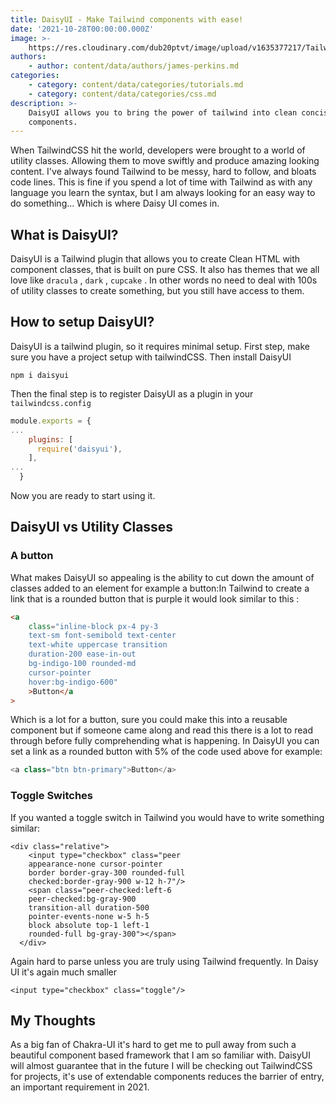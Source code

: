 ```yaml
---
title: DaisyUI - Make Tailwind components with ease!
date: '2021-10-28T00:00:00.000Z'
image: >-
    https://res.cloudinary.com/dub20ptvt/image/upload/v1635377217/Tailwind_uryoth.webp
authors:
    - author: content/data/authors/james-perkins.md
categories:
    - category: content/data/categories/tutorials.md
    - category: content/data/categories/css.md
description: >-
    DaisyUI allows you to bring the power of tailwind into clean concise
    components.
---
```


When TailwindCSS hit the world, developers were brought to a world of utility classes. Allowing them to move swiftly and produce amazing looking content. I've always found Tailwind to be messy, hard to follow, and bloats code lines. This is fine if you spend a lot of time with Tailwind as with any language you learn the syntax, but I am always looking for an easy way to do something... Which is where Daisy UI comes in.

###

<youtube url="https://youtu.be/hM9fENyAquM" />

## What is DaisyUI?

DaisyUI is a Tailwind plugin that allows you to create Clean HTML with component classes, that is built on pure CSS. It also has themes that we all love like `dracula` , `dark` , `cupcake` . In other words no need to deal with 100s of utility classes to create something, but you still have access to them.

## How to setup DaisyUI?

DaisyUI is a tailwind plugin, so it requires minimal setup. First step, make sure you have a project setup with tailwindCSS. Then install DaisyUI

```shell
npm i daisyui
```

Then the final step is to register DaisyUI as a plugin in your `tailwindcss.config`

```javascript
module.exports = {
...
    plugins: [
      require('daisyui'),
    ],
...
  }
```

Now you are ready to start using it.

## DaisyUI vs Utility Classes

### A button

What makes DaisyUI so appealing is the ability to cut down the amount of classes added to an element for example a button:In Tailwind to create a link that is a rounded button that is purple it would look similar to this :

```html
<a
    class="inline-block px-4 py-3
    text-sm font-semibold text-center
    text-white uppercase transition
    duration-200 ease-in-out
    bg-indigo-100 rounded-md
    cursor-pointer
    hover:bg-indigo-600"
    >Button</a
>
```

Which is a lot for a button, sure you could make this into a reusable component but if someone came along and read this there is a lot to read through before fully comprehending what is happening. In DaisyUI you can set a link as a rounded button with 5% of the code used above for example:

```javascript
<a class="btn btn-primary">Button</a>
```

### Toggle Switches

If you wanted a toggle switch in Tailwind you would have to write something similar:

```
<div class="relative">
    <input type="checkbox" class="peer
    appearance-none cursor-pointer
    border border-gray-300 rounded-full
    checked:border-gray-900 w-12 h-7"/>
    <span class="peer-checked:left-6
    peer-checked:bg-gray-900
    transition-all duration-500
    pointer-events-none w-5 h-5
    block absolute top-1 left-1
    rounded-full bg-gray-300"></span>
  </div>
```

Again hard to parse unless you are truly using Tailwind frequently. In Daisy UI it's again much smaller

```
<input type="checkbox" class="toggle"/>

```

## My Thoughts

As a big fan of Chakra-UI it's hard to get me to pull away from such a beautiful component based framework that I am so familiar with. DaisyUI will almost guarantee that in the future I will be checking out TailwindCSS for projects, it's use of extendable components reduces the barrier of entry, an important requirement in 2021.

